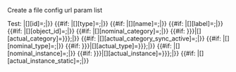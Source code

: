 <noinclude>Create a file config url param list

Test:
{{{{FULLPAGENAME}}
|index=1
|param_name=TestName
|param_type=SomeType
|actual_instance=SomeInstance
}}</noinclude>
<includeonly><!-- 
Shared with other params 
-->{{#if: {{{id|}}}|[{{{index}}}][id]={{{id}}};|}}<!--
-->{{#if: {{{param_type|}}}|[{{{index}}}][type]={{{param_type}}};|}}<!--
-->{{#if: {{{param_name|}}}|[{{{index}}}][name]={{{param_name}}};|}}<!--
-->{{#if: {{{param_label|}}}|[{{{index}}}][label]={{{param_label}}};|}}<!--
-->{{#if: {{{object_id|}}}|[{{{index}}}][object_id]={{{object_id}}};|}}<!--
-->{{#if: {{{nominal_category|}}}|[{{{index}}}][nominal_category]={{{nominal_category}}};|}}<!--
-->{{#if: {{{actual_category|{{{nominal_category|}}}}}}|[{{{index}}}][actual_category]={{{actual_category|{{{nominal_category}}}}}};|}}<!--
-->{{#if: {{{actual_category_sync_active|}}}|[{{{index}}}][actual_category_sync_active]={{{actual_category_sync_active}}};|}}<!--
shared with objects, tools
-->{{#if: {{{nominal_type|}}}|[{{{index}}}][nominal_type]={{{nominal_type}}};|}}<!--
-->{{#if: {{{actual_type|{{{nominal_type|}}}}}}|[{{{index}}}][actual_type]={{{actual_type|{{{nominal_type}}}}}};|}}<!--
-->{{#if: {{{nominal_instance|}}}|[{{{index}}}][nominal_instance]={{{nominal_instance}}};|}}<!--
-->{{#if: {{{actual_instance|{{{nominal_instance|}}}}}}|[{{{index}}}][actual_instance]={{{actual_instance|{{{nominal_instance}}}}}};|}}<!--
-->{{#if: {{{actual_instance_static|}}}|[{{{index}}}][actual_instance_static]={{{actual_instance_static}}};|}}<!--
--></includeonly>